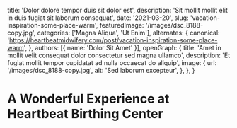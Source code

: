   title: 'Dolor dolore tempor duis sit dolor est',
  description: 'Sit mollit mollit elit in duis fugiat sit laborum consequat',
  date: '2021-03-20',
  slug: 'vacation-inspiration-some-place-warm',
  featuredImage: '/images/dsc_8188-copy.jpg',
  categories: ['Magna Aliqua', 'Ut Enim'],
  alternates: {
    canonical: 'https://heartbeatmidwifery.com/post/vacation-inspiration-some-place-warm',
  },
  authors: [{ name: 'Dolor Sit Amet' }],
  openGraph: {
    title: 'Amet in mollit velit consequat dolor consectetur sed magna ullamco',
    description: 'Et fugiat mollit tempor cupidatat ad nulla occaecat do aliquip',
    image: {
      url: '/images/dsc_8188-copy.jpg',
      alt: 'Sed laborum excepteur',
    },
  },
}


# A Wonderful Experience at Heartbeat Birthing Center

<Gallery>
  <GalleryItem
    src="/images/dsc_8188-copy.jpg"
    size="large"
  />
  <GalleryItem
    src="/images/dsc_8258-copy.jpg"
    size="large"
  />
  <GalleryItem
    src="/images/dsc_8279-copy.jpg"
    size="large"
  />
  <GalleryItem
    src="/images/dsc_8579-copy.jpg"
    size="large"
  />
  <GalleryItem
    src="/images/dsc_8585-copy.jpg"
    size="large"
  />
  <GalleryItem
    src="/images/dsc_8587-copy0.jpg"
    size="large"
  />
  <GalleryItem
    src="/images/dsc_8641-copy.jpg"
    size="large"
  />
  <GalleryItem
    src="/images/dsc_8766-copy0.jpg"
    size="large"
  />
  <GalleryItem
    src="/images/dsc_8953-copy.jpg"
    size="large"
  />
  <GalleryItem
    src="/images/dsc_9146-copy.jpg"
    size="large"
  />
  <GalleryItem
    src="/images/dsc_9149-copy.jpg"
    size="large"
  />
</Gallery>
